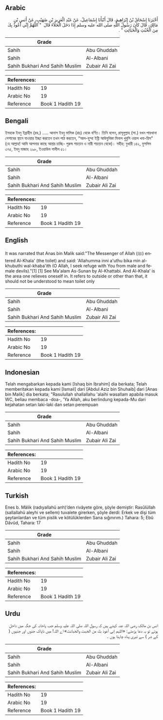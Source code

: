 ## Arabic


<div dir="rtl" lang="ar" style={{fontSize:'larger',backgroundColor:'#f8f9fa',padding:20}}>
أَخْبَرَنَا إِسْحَاقُ بْنُ إِبْرَاهِيمَ، قَالَ أَنْبَأَنَا إِسْمَاعِيلُ، عَنْ عَبْدِ الْعَزِيزِ بْنِ صُهَيْبٍ، عَنْ أَنَسِ بْنِ مَالِكٍ، قَالَ كَانَ رَسُولُ اللَّهِ صلى الله عليه وسلم إِذَا دَخَلَ الْخَلاَءَ قَالَ ‏ "‏ اللَّهُمَّ إِنِّي أَعُوذُ بِكَ مِنَ الْخُبُثِ وَالْخَبَائِثِ ‏"‏ ‏.‏
</div>
<div style={{backgroundColor:'#f8f9fa',padding:20, marginBottom: 10}}><table> <thead> <tr> <th>Grade</th> <th></th> </tr> </thead> <tbody> <tr><td>Sahih</td><td>Abu Ghuddah</td></tr><tr><td>Sahih</td><td>Al-Albani</td></tr><tr><td>Sahih Bukhari And Sahih Muslim</td><td>Zubair Ali Zai</td></tr></tbody></table><table> <thead> <tr> <th>References:</th> <th></th> </tr> </thead> <tbody><tr><td>Hadith No</td><td>19</td></tr><tr><td>Arabic No</td><td>19</td></tr><tr><td>Reference</td><td>Book 1 Hadith 19</td></tr></tbody></table></div>

## Bengali


<div dir="ltr" lang="bn" style={{fontSize:'larger',backgroundColor:'#f8f9fa',padding:20}}>
ইসহাক ইবনু ইব্রাহীম (রহ.) ..... আনাস ইবনু মালিক (রাঃ) থেকে বর্ণিত। তিনি বলেন, রাসূলুল্লাহ (সা.) যখন পায়খানা পেশাবের স্থানে যাওয়ার ইচ্ছা করতেন তখন পাঠ করতেন, “আল-হুম্মা ইন্নী আউযুবিকা মিনাল খুবুসি ওয়াল খবা-য়িস” (হে আল্লাহ! আমি আপনার কাছে আশ্রয় চাচ্ছি- পুরুষ শয়তান ও নারী শয়তান থেকে)। সহীহ: বুখারী ১৪২, মুসলিম ৩৭৫, ইবনু মাজাহ ২৯৮, ইওয়াউল গালীল ৫১।
</div>
<div style={{backgroundColor:'#f8f9fa',padding:20, marginBottom: 10}}><table> <thead> <tr> <th>Grade</th> <th></th> </tr> </thead> <tbody> <tr><td>Sahih</td><td>Abu Ghuddah</td></tr><tr><td>Sahih</td><td>Al-Albani</td></tr><tr><td>Sahih Bukhari And Sahih Muslim</td><td>Zubair Ali Zai</td></tr></tbody></table><table> <thead> <tr> <th>References:</th> <th></th> </tr> </thead> <tbody><tr><td>Hadith No</td><td>19</td></tr><tr><td>Arabic No</td><td>19</td></tr><tr><td>Reference</td><td>Book 1 Hadith 19</td></tr></tbody></table></div>

## English


<div dir="ltr" lang="en" style={{fontSize:'larger',backgroundColor:'#f8f9fa',padding:20}}>
It was narrated that Anas bin Malik said:"The Messenger of Allah (ﷺ) entered Al-Khala' (the toilet) and said: 'Allahumma inni a'uthu bika min al-khubuthi wal-khaba'ith (O Allah, I seek refuge with You from male and female devils)."[1] [1] See Ma'alam As-Sunan by Al-Khattabi. And Al-Khala' is the area one relieves oneself in. It refers to outside or other than that, it should not be understood to mean toilet only
</div>
<div style={{backgroundColor:'#f8f9fa',padding:20, marginBottom: 10}}><table> <thead> <tr> <th>Grade</th> <th></th> </tr> </thead> <tbody> <tr><td>Sahih</td><td>Abu Ghuddah</td></tr><tr><td>Sahih</td><td>Al-Albani</td></tr><tr><td>Sahih Bukhari And Sahih Muslim</td><td>Zubair Ali Zai</td></tr></tbody></table><table> <thead> <tr> <th>References:</th> <th></th> </tr> </thead> <tbody><tr><td>Hadith No</td><td>19</td></tr><tr><td>Arabic No</td><td>19</td></tr><tr><td>Reference</td><td>Book 1 Hadith 19</td></tr></tbody></table></div>

## Indonesian


<div dir="ltr" lang="id" style={{fontSize:'larger',backgroundColor:'#f8f9fa',padding:20}}>
Telah mengabarkan kepada kami [Ishaq bin Ibrahim] dia berkata; Telah memberitakan kepada kami [Ismail] dari [Abdul Aziz bin Shuhaib] dari [Anas bin Malik] dia berkata; "Rasulullah shallallahu 'alaihi wasallam apabila masuk WC, beliau membaca -doa-, 'Ya Allah, aku berlindung kepada-Mu dari kejahatan setan laki-laki dan setan perempuan
</div>
<div style={{backgroundColor:'#f8f9fa',padding:20, marginBottom: 10}}><table> <thead> <tr> <th>Grade</th> <th></th> </tr> </thead> <tbody> <tr><td>Sahih</td><td>Abu Ghuddah</td></tr><tr><td>Sahih</td><td>Al-Albani</td></tr><tr><td>Sahih Bukhari And Sahih Muslim</td><td>Zubair Ali Zai</td></tr></tbody></table><table> <thead> <tr> <th>References:</th> <th></th> </tr> </thead> <tbody><tr><td>Hadith No</td><td>19</td></tr><tr><td>Arabic No</td><td>19</td></tr><tr><td>Reference</td><td>Book 1 Hadith 19</td></tr></tbody></table></div>

## Turkish


<div dir="ltr" lang="tr" style={{fontSize:'larger',backgroundColor:'#f8f9fa',padding:20}}>
Enes b. Mâlik (radıyallahü anh)’den rivâyete göre, şöyle demiştir: Rasûlüllah (sallallahü aleyhi ve sellem) tuvalete girerken, şöyle derdi: Erkek ve dişi tüm şeytanlardan ve tüm pislik ve kötülüklerden Sana sığınırım.) Tahara: 5; Ebû Dâvûd, Tahara: 17
</div>
<div style={{backgroundColor:'#f8f9fa',padding:20, marginBottom: 10}}><table> <thead> <tr> <th>Grade</th> <th></th> </tr> </thead> <tbody> <tr><td>Sahih</td><td>Abu Ghuddah</td></tr><tr><td>Sahih</td><td>Al-Albani</td></tr><tr><td>Sahih Bukhari And Sahih Muslim</td><td>Zubair Ali Zai</td></tr></tbody></table><table> <thead> <tr> <th>References:</th> <th></th> </tr> </thead> <tbody><tr><td>Hadith No</td><td>19</td></tr><tr><td>Arabic No</td><td>19</td></tr><tr><td>Reference</td><td>Book 1 Hadith 19</td></tr></tbody></table></div>

## Urdu


<div dir="rtl" lang="ur" style={{fontSize:'larger',backgroundColor:'#f8f9fa',padding:20}}>
انس بن مالک رضی اللہ عنہ کہتے ہیں کہ رسول اللہ صلی اللہ علیہ وسلم جب پاخانہ کی جگہ میں داخل ہوتے تو یہ دعا پڑھتے: «اللہم إني أعوذ بك من الخبث والخبائث» اے اللہ! میں ناپاک جنوں اور جنیوں ( کے شر ) سے تیری پناہ چاہتا ہوں ۔
</div>
<div style={{backgroundColor:'#f8f9fa',padding:20, marginBottom: 10}}><table> <thead> <tr> <th>Grade</th> <th></th> </tr> </thead> <tbody> <tr><td>Sahih</td><td>Abu Ghuddah</td></tr><tr><td>Sahih</td><td>Al-Albani</td></tr><tr><td>Sahih Bukhari And Sahih Muslim</td><td>Zubair Ali Zai</td></tr></tbody></table><table> <thead> <tr> <th>References:</th> <th></th> </tr> </thead> <tbody><tr><td>Hadith No</td><td>19</td></tr><tr><td>Arabic No</td><td>19</td></tr><tr><td>Reference</td><td>Book 1 Hadith 19</td></tr></tbody></table></div>